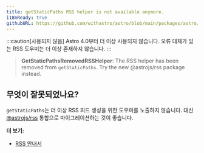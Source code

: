 ```yaml
---
title: getStaticPaths RSS helper is not available anymore.
i18nReady: true
githubURL: https://github.com/withastro/astro/blob/main/packages/astro/src/core/errors/errors-data.ts
---
```


:::caution[사용되지 않음]
Astro 4.0부터 더 이상 사용되지 않습니다. 오류 대체가 있는 RSS 도우미는 더 이상 존재하지 않습니다.
:::

> **GetStaticPathsRemovedRSSHelper**: The RSS helper has been removed from `getStaticPaths`. Try the new @astrojs/rss package instead.

## 무엇이 잘못되었나요?

`getStaticPaths`는 더 이상 RSS 피드 생성을 위한 도우미를 노출하지 않습니다. 대신 [@astrojs/rss](/ko/guides/rss/#setting-up-astrojsrss) 통합으로 마이그레이션하는 것이 좋습니다.

**더 보기:**

-  [RSS 안내서](/ko/guides/rss/)